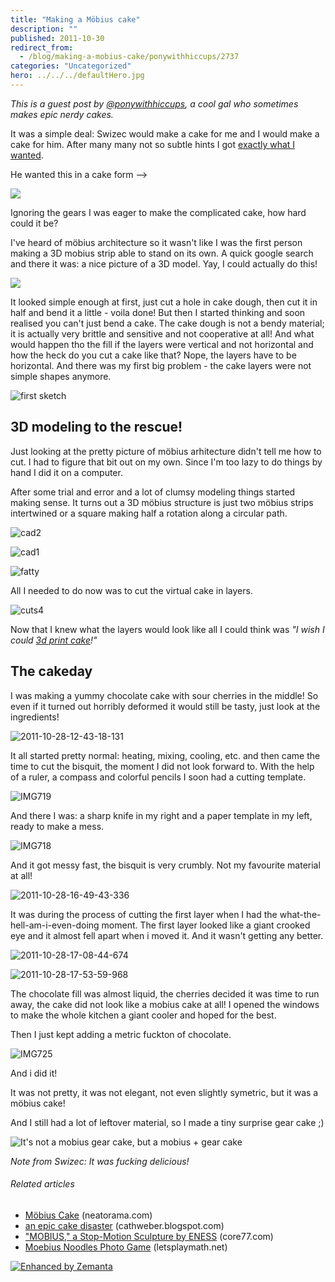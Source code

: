 ```yaml
---
title: "Making a Möbius cake"
description: ""
published: 2011-10-30
redirect_from:
  - /blog/making-a-mobius-cake/ponywithhiccups/2737
categories: "Uncategorized"
hero: ../../../defaultHero.jpg
---
```


_This is a guest post by [@ponywithhiccups](http://twitter.com/ponywithhiccups), a cool gal who sometimes makes epic nerdy cakes._

It was a simple deal: Swizec would make a cake for me and I would make a cake for him. After many many not so subtle hints I got [exactly what I wanted](http://swizec.com/blog/a-technical-post-about-cake/swizec/2626 "A technical post about cake").

He wanted this in a cake form -->

![](http://swizec.com/blog/wp-content/uploads/2011/10/MoebiusGearA-300x226.jpg)

Ignoring the gears I was eager to make the complicated cake, how hard could it be?

I've heard of möbius architecture so it wasn't like I was the first person making a 3D mobius strip able to stand on its own. A quick google search and there it was: a nice picture of a 3D model. Yay, I could actually do this!

![](http://swizec.com/blog/wp-content/uploads/2011/10/twisted_33.png)

It looked simple enough at first, just cut a hole in cake dough, then cut it in half and bend it a little - voila done! But then I started thinking and soon realised you can't just bend a cake. The cake dough is not a bendy material; it is actually very brittle and sensitive and not cooperative at all! And what would happen tho the fill if the layers were vertical and not horizontal and how the heck do you cut a cake like that? Nope, the layers have to be horizontal. And there was my first big problem - the cake layers were not simple shapes anymore.

![first sketch](http://swizec.com/blog/wp-content/uploads/2011/10/MOBIUS-CAKE_00031-1024x878.jpg "MOBIUS CAKE_0003")

## 3D modeling to the rescue!

Just looking at the pretty picture of möbius arhitecture didn't tell me how to cut. I had to figure that bit out on my own. Since I'm too lazy to do things by hand I did it on a computer.

After some trial and error and a lot of clumsy modeling things started making sense. It turns out a 3D möbius structure is just two möbius strips intertwined or a square making half a rotation along a circular path.

![](http://swizec.com/blog/wp-content/uploads/2011/10/cad2.jpg "cad2")

![](http://swizec.com/blog/wp-content/uploads/2011/10/cad1.jpg "cad1")

![](http://swizec.com/blog/wp-content/uploads/2011/10/fatty.jpeg "fatty")

All I needed to do now was to cut the virtual cake in layers.

![](http://swizec.com/blog/wp-content/uploads/2011/10/cuts4.jpeg "cuts4")

Now that I knew what the layers would look like all I could think was _"I wish I could [3d print cake](http://www.neatorama.com/2011/07/20/mobius-cake/)!"_

## The cakeday

I was making a yummy chocolate cake with sour cherries in the middle! So even if it turned out horribly deformed it would still be tasty, just look at the ingredients!

![](http://swizec.com/blog/wp-content/uploads/2011/10/2011-10-28-12-43-18-131.jpg "2011-10-28-12-43-18-131")

It all started pretty normal: heating, mixing, cooling, etc. and then came the time to cut the bisquit, the moment I did not look forward to. With the help of a ruler, a compass and colorful pencils I soon had a cutting template.

![](http://swizec.com/blog/wp-content/uploads/2011/10/IMG719-768x1024.jpg "IMG719")

And there I was: a sharp knife in my right and a paper template in my left, ready to make a mess.

![](http://swizec.com/blog/wp-content/uploads/2011/10/IMG718-1024x768.jpg "IMG718")

And it got messy fast, the bisquit is very crumbly. Not my favourite material at all!

![](http://swizec.com/blog/wp-content/uploads/2011/10/2011-10-28-16-49-43-336.jpg "2011-10-28-16-49-43-336")

It was during the process of cutting the first layer when I had the what-the-hell-am-i-even-doing moment. The first layer looked like a giant crooked eye and it almost fell apart when i moved it. And it wasn't getting any better.

![](http://swizec.com/blog/wp-content/uploads/2011/10/2011-10-28-17-08-44-674.jpg "2011-10-28-17-08-44-674")

![](http://swizec.com/blog/wp-content/uploads/2011/10/2011-10-28-17-53-59-968.jpg "2011-10-28-17-53-59-968")

The chocolate fill was almost liquid, the cherries decided it was time to run away, the cake did not look like a mobius cake at all! I opened the windows to make the whole kitchen a giant cooler and hoped for the best.

Then I just kept adding a metric fuckton of chocolate.

![](http://swizec.com/blog/wp-content/uploads/2011/10/IMG725-1024x768.jpg "IMG725")

And i did it!

It was not pretty, it was not elegant, not even slightly symetric, but it was a möbius cake!

And I still had a lot of leftover material, so I made a tiny surprise gear cake ;)

![](http://swizec.com/blog/wp-content/uploads/2011/10/tumblr_ltsgrvEsBK1qekjngo1_5002.jpg "It's not a mobius gear cake, but a mobius + gear cake")

_Note from Swizec: It was fucking delicious!_

###### Related articles

- [Möbius Cake](http://www.neatorama.com/2011/07/20/mobius-cake/) (neatorama.com)
- [an epic cake disaster](http://cathweber.blogspot.com/2011/10/epic-cake-disaster.html) (cathweber.blogspot.com)
- ["MOBIUS," a Stop-Motion Sculpture by ENESS](http://www.core77.com/blog/videos/mobius_a_stop-motion_sculpture_by_eness_20194.asp) (core77.com)
- [Moebius Noodles Photo Game](http://letsplaymath.net/2011/09/21/moebius-noodles-photo-game/) (letsplaymath.net)

[![Enhanced by Zemanta](http://img.zemanta.com/zemified_e.png?x-id=1995dbbb-ce88-41c7-9ca3-7c3aa9fdeeb4)](http://www.zemanta.com/ "Enhanced by Zemanta")
